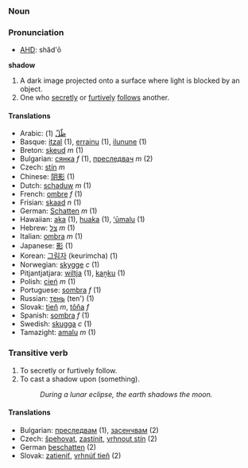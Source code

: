 === Noun ===
===Pronunciation===
*[[w:AHD|AHD]]: shăd'ō

'''shadow'''

#A dark image projected onto a surface where light is blocked by an object.
#One who [[secretly]] or [[furtively]] [[follow]]s another.

====Translations====
*Arabic: [[ظّلّ]] (1)
*Basque: [[itzal]] (1), [[errainu]] (1), [[ilunune]] (1)
*Breton: [[skeud]] ''m'' (1)
*Bulgarian: [[сянка]] ''f'' (1), [[преследвач]] ''m'' (2)
*Czech: [[stín]]  ''m''
*Chinese: [[阴影]] (1)
*Dutch: [[schaduw]] ''m'' (1)
*French: [[ombre]] ''f'' (1)
*Frisian: [[skaad]] ''n'' (1)
*German: [[Schatten]] ''m'' (1)
*Hawaiian: [[aka]] (1), [[huaka]] (1), [[ʻūmalu]] (1)
*Hebrew: [[צל]] ''m'' (1)
*Italian: [[ombra]] ''m'' (1)
*Japanese: [[影]] (1)
*Korean: [[그림자]] (keurimcha) (1)
*Norwegian: [[skygge]] ''c'' (1)
*Pitjantjatjara: [[wiltja]] (1), [[kaṉku]] (1)
*Polish: [[cień]] ''m'' (1)
*Portuguese: [[sombra]] ''f'' (1)
*Russian: [[тень]] (ten') (1)
*Slovak: [[tieň]]  ''m'', [[tôňa]]  ''f''
*Spanish: [[sombra]] ''f'' (1)
*Swedish: [[skugga]] ''c'' (1)
*Tamazight: [[amalu]] ''m'' (1)

===Transitive verb===

#To secretly or furtively follow.
#To cast a shadow upon (something).
#:''During a lunar eclipse, the earth shadows the moon.''

====Translations====

*Bulgarian: [[преследвам]] (1), [[засенчвам]] (2)
*Czech: [[špehovat]], [[zastínit]], [[vrhnout stín]] (2) 
*German [[beschatten]] (2)
*Slovak: [[zatieniť]],  [[vrhnúť tieň]] (2)